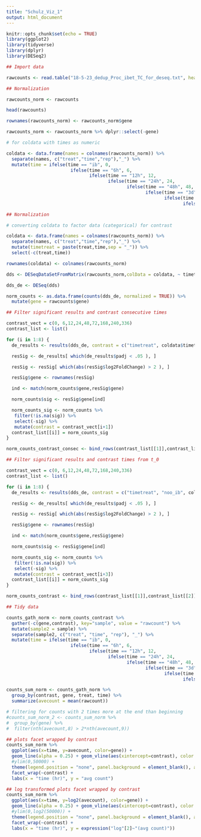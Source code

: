 ```yaml
---
title: "Schulz_Viz_1"
output: html_document
---
```


```r
knitr::opts_chunk$set(echo = TRUE)
library(ggplot2)
library(tidyverse)
library(dplyr)
library(DESeq2)
```


```r
## Import data

rawcounts <- read.table("18-5-23_dedup_Proc_ibet_TC_for_deseq.txt", header = TRUE)

```

```r
## Normalization

rawcounts_norm <- rawcounts

head(rawcounts)

rownames(rawcounts_norm) <- rawcounts_norm$gene

rawcounts_norm <- rawcounts_norm %>% dplyr::select(-gene)

# for coldata with times as numeric

coldata <- data.frame(names = colnames(rawcounts_norm)) %>%
  separate(names, c("treat","time","rep"),"_") %>%
  mutate(time = ifelse(time == "ib", 0, 
                        ifelse(time == "6h", 6, 
                               ifelse(time == "12h", 12,
                                      ifelse(time == "24h", 24,
                                             ifelse(time == "48h", 48,
                                                    ifelse(time == "3d", 72,
                                                           ifelse(time == "7d", 168,
                                                                  ifelse(time == "10d", 240, 336)))))))))
```

```r
## Normalization

# converting coldata to factor data (categorical) for contrast

coldata <- data.frame(names = colnames(rawcounts_norm)) %>%
  separate(names, c("treat","time","rep"),"_") %>%
  mutate(timetreat = paste(treat,time,sep = "_")) %>%
  select(-c(treat,time))

rownames(coldata) <- colnames(rawcounts_norm)

dds <- DESeqDataSetFromMatrix(rawcounts_norm,colData = coldata, ~ timetreat)

dds_de <- DESeq(dds)

norm_counts <- as.data.frame(counts(dds_de, normalized = TRUE)) %>%
  mutate(gene = rawcounts$gene)

```


```r
## Filter significant results and contrast consecutive times

contrast_vect = c(0, 6,12,24,48,72,168,240,336)
contrast_list <- list()

for (i in 1:8) {
  de_results <- results(dds_de, contrast = c("timetreat", coldata$timetreat[i], coldata$timetreat[i+3]))

  resSig <- de_results[ which(de_results$padj < .05 ), ]

  resSig <- resSig[ which(abs(resSig$log2FoldChange) > 2 ), ]

  resSig$gene <- rownames(resSig)

  ind <- match(norm_counts$gene,resSig$gene)

  norm_counts$sig <- resSig$gene[ind]

  norm_counts_sig <- norm_counts %>%
   filter(!is.na(sig)) %>%
   select(-sig) %>%
   mutate(contrast = contrast_vect[i+1])
  contrast_list[[i]] = norm_counts_sig 
}

norm_counts_contrast_consec <- bind_rows(contrast_list[[1]],contrast_list[[2]],contrast_list[[3]],contrast_list[[4]],contrast_list[[5]],contrast_list[[6]],contrast_list[[7]],contrast_list[[8]])

```

```r
## Filter significant results and contrast times from t_0

contrast_vect = c(0, 6,12,24,48,72,168,240,336)
contrast_list <- list()

for (i in 1:8) {
  de_results <- results(dds_de, contrast = c("timetreat", "noo_ib", coldata$timetreat[i+3]))

  resSig <- de_results[ which(de_results$padj < .05 ), ]

  resSig <- resSig[ which(abs(resSig$log2FoldChange) > 2 ), ]

  resSig$gene <- rownames(resSig)

  ind <- match(norm_counts$gene,resSig$gene)

  norm_counts$sig <- resSig$gene[ind]

  norm_counts_sig <- norm_counts %>%
   filter(!is.na(sig)) %>%
   select(-sig) %>%
   mutate(contrast = contrast_vect[i+3])
  contrast_list[[i]] = norm_counts_sig 
}

norm_counts_contrast <- bind_rows(contrast_list[[1]],contrast_list[[2]],contrast_list[[3]],contrast_list[[4]],contrast_list[[5]],contrast_list[[6]],contrast_list[[7]],contrast_list[[8]])
```

```r
## Tidy data

counts_gath_norm <- norm_counts_contrast %>%
  gather(-c(gene,contrast), key="sample", value = "rawcount") %>%
  mutate(sample2 = sample) %>%
  separate(sample2, c("treat", "time", "rep"), "_") %>%
  mutate(time = ifelse(time == "ib", 0, 
                        ifelse(time == "6h", 6, 
                               ifelse(time == "12h", 12,
                                      ifelse(time == "24h", 24,
                                             ifelse(time == "48h", 48,
                                                    ifelse(time == "3d", 72,
                                                           ifelse(time == "7d", 168,
                                                                  ifelse(time == "10d", 240, 336)))))))))

counts_sum_norm <- counts_gath_norm %>%
  group_by(contrast, gene, treat, time) %>%
  summarize(avecount = mean(rawcount))

```


```r
# filtering for counts with 2 times more at the end than beginning
#counts_sum_norm_2 <- counts_sum_norm %>%
#  group_by(gene) %>%
#  filter(nth(avecount,8) > 2*nth(avecount,9))
```

```r
## plots facet wrapped by contrast
counts_sum_norm %>%
  ggplot(aes(x=time, y=avecount, color=gene)) + 
  geom_line(alpha = 0.25) + geom_vline(aes(xintercept=contrast), color = "black") + geom_vline(aes(xintercept = 0),color = "black")+
  #ylim(0,50000) +
  theme(legend.position = "none", panel.background = element_blank(), axis.title = element_text(size = 16)) +
  facet_wrap(~contrast) +
  labs(x = "time (hr)", y = "avg count")

## log transformed plots facet wrapped by contrast
counts_sum_norm %>%
  ggplot(aes(x=time, y=log2(avecount), color=gene)) + 
  geom_line(alpha = 0.25) + geom_vline(aes(xintercept=contrast), color = "black") + geom_vline(aes(xintercept = 0),color = "black")+
  #ylim(0,log2(50000)) +
  theme(legend.position = "none", panel.background = element_blank(), axis.title = element_text(size = 16)) +
  facet_wrap(~contrast) +
  labs(x = "time (hr)", y = expression("log"[2]~"(avg count)"))
```


